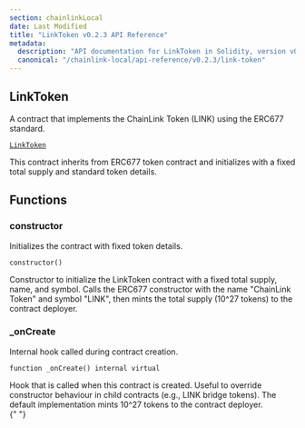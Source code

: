 ```yaml
---
section: chainlinkLocal
date: Last Modified
title: "LinkToken v0.2.3 API Reference"
metadata:
  description: "API documentation for LinkToken in Solidity, version v0.2.3."
  canonical: "/chainlink-local/api-reference/v0.2.3/link-token"
---
```



## LinkToken

A contract that implements the ChainLink Token (LINK) using the ERC677 standard.

[`LinkToken`](https://github.com/smartcontractkit/chainlink-local/blob/7d8b2f888e1f10c8841ccd9e0f4af0f5baf11dab/src/shared/LinkToken.sol)

<Aside>
  This contract inherits from ERC677 token contract and initializes with a fixed total supply and standard token
  details.
</Aside>

## Functions

### constructor

Initializes the contract with fixed token details.

```solidity
constructor()
```

<Aside>
  Constructor to initialize the LinkToken contract with a fixed total supply, name, and symbol. Calls the ERC677
  constructor with the name "ChainLink Token" and symbol "LINK", then mints the total supply (10^27 tokens) to the
  contract deployer.
</Aside>

### \_onCreate

Internal hook called during contract creation.

```solidity
function _onCreate() internal virtual
```

<Aside>
  Hook that is called when this contract is created. Useful to override constructor behaviour in child contracts (e.g.,
  LINK bridge tokens). The default implementation mints 10^27 tokens to the contract deployer.
</Aside>{" "}
